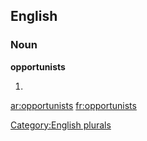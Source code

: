 
==English==

===Noun===
'''opportunists'''

# {{plural of|[[opportunist]]}}

[[Category:English plurals]]

[[ar:opportunists]]
[[fr:opportunists]]
